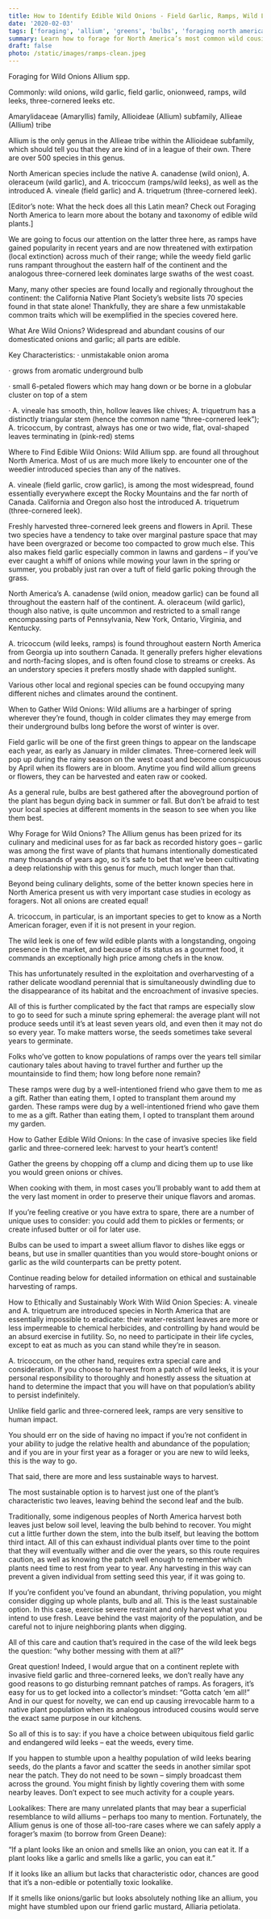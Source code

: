 ```yaml
---
title: How to Identify Edible Wild Onions - Field Garlic, Ramps, Wild Leeks and More
date: '2020-02-03'
tags: ['foraging', 'allium', 'greens', 'bulbs', 'foraging north america', 'botany']
summary: Learn how to forage for North America’s most common wild cousins of domesticated onions, both native and invasive.
draft: false
photo: /static/images/ramps-clean.jpeg
---
```


Foraging for Wild Onions
Allium spp.

Commonly: wild onions, wild garlic, field garlic, onionweed, ramps, wild leeks, three-cornered leeks etc.

Amarylidaceae (Amaryllis) family, Allioideae (Allium) subfamily, Allieae (Allium) tribe

Allium is the only genus in the Allieae tribe within the Allioideae subfamily, which should tell you that they are kind of in a league of their own. There are over 500 species in this genus.

North American species include the native A. canadense (wild onion), A. oleraceum (wild garlic), and A. tricoccum (ramps/wild leeks), as well as the introduced A. vineale (field garlic) and A. triquetrum (three-cornered leek).

[Editor’s note: What the heck does all this Latin mean? Check out Foraging North America to learn more about the botany and taxonomy of edible wild plants.]

We are going to focus our attention on the latter three here, as ramps have gained popularity in recent years and are now threatened with extirpation (local extinction) across much of their range; while the weedy field garlic runs rampant throughout the eastern half of the continent and the analogous three-cornered leek dominates large swaths of the west coast.

Many, many other species are found locally and regionally throughout the continent: the California Native Plant Society’s website lists 70 species found in that state alone! Thankfully, they are share a few unmistakable common traits which will be exemplified in the species covered here.

What Are Wild Onions?
Widespread and abundant cousins of our domesticated onions and garlic; all parts are edible.

Key Characteristics:
·      unmistakable onion aroma

·      grows from aromatic underground bulb

·      small 6-petaled flowers which may hang down or be borne in a globular cluster on top of a stem

·      A. vineale has smooth, thin, hollow leaves like chives; A. triquetrum has a distinctly triangular stem (hence the common name “three-cornered leek”); A. tricoccum, by contrast, always has one or two wide, flat, oval-shaped leaves terminating in (pink-red) stems

Where to Find Edible Wild Onions:
Wild Allium spp. are found all throughout North America. Most of us are much more likely to encounter one of the weedier introduced species than any of the natives.

A. vineale (field garlic, crow garlic), is among the most widespread, found essentially everywhere except the Rocky Mountains and the far north of Canada. California and Oregon also host the introduced A. triquetrum (three-cornered leek).

Freshly harvested three-cornered leek greens and flowers in April.
These two species have a tendency to take over marginal pasture space that may have been overgrazed or become too compacted to grow much else. This also makes field garlic especially common in lawns and gardens – if you’ve ever caught a whiff of onions while mowing your lawn in the spring or summer, you probably just ran over a tuft of field garlic poking through the grass.

North America’s A. canadense (wild onion, meadow garlic) can be found all throughout the eastern half of the continent. A. oleraceum (wild garlic), though also native, is quite uncommon and restricted to a small range encompassing parts of Pennsylvania, New York, Ontario, Virginia, and Kentucky.

A. tricoccum (wild leeks, ramps) is found throughout eastern North America from Georgia up into southern Canada. It generally prefers higher elevations and north-facing slopes, and is often found close to streams or creeks. As an understory species it prefers mostly shade with dappled sunlight.

Various other local and regional species can be found occupying many different niches and climates around the continent.

When to Gather Wild Onions:
Wild alliums are a harbinger of spring wherever they’re found, though in colder climates they may emerge from their underground bulbs long before the worst of winter is over.

Field garlic will be one of the first green things to appear on the landscape each year, as early as January in milder climates. Three-cornered leek will pop up during the rainy season on the west coast and become conspicuous by April when its flowers are in bloom. Anytime you find wild allium greens or flowers, they can be harvested and eaten raw or cooked.

As a general rule, bulbs are best gathered after the aboveground portion of the plant has begun dying back in summer or fall. But don’t be afraid to test your local species at different moments in the season to see when you like them best.

Why Forage for Wild Onions?
The Allium genus has been prized for its culinary and medicinal uses for as far back as recorded history goes – garlic was among the first wave of plants that humans intentionally domesticated many thousands of years ago, so it’s safe to bet that we’ve been cultivating a deep relationship with this genus for much, much longer than that.

Beyond being culinary delights, some of the better known species here in North America present us with very important case studies in ecology as foragers. Not all onions are created equal!

A. tricoccum, in particular, is an important species to get to know as a North American forager, even if it is not present in your region.

The wild leek is one of few wild edible plants with a longstanding, ongoing presence in the market, and because of its status as a gourmet food, it commands an exceptionally high price among chefs in the know.

This has unfortunately resulted in the exploitation and overharvesting of a rather delicate woodland perennial that is simultaneously dwindling due to the disappearance of its habitat and the encroachment of invasive species.

All of this is further complicated by the fact that ramps are especially slow to go to seed for such a minute spring ephemeral: the average plant will not produce seeds until it’s at least seven years old, and even then it may not do so every year. To make matters worse, the seeds sometimes take several years to germinate.

Folks who’ve gotten to know populations of ramps over the years tell similar cautionary tales about having to travel further and further up the mountainside to find them; how long before none remain?

These ramps were dug by a well-intentioned friend who gave them to me as a gift. Rather than eating them, I opted to transplant them around my garden.
These ramps were dug by a well-intentioned friend who gave them to me as a gift. Rather than eating them, I opted to transplant them around my garden.

How to Gather Edible Wild Onions:
In the case of invasive species like field garlic and three-cornered leek: harvest to your heart’s content! 

Gather the greens by chopping off a clump and dicing them up to use like you would green onions or chives. 

When cooking with them, in most cases you’ll probably want to add them at the very last moment in order to preserve their unique flavors and aromas.

If you’re feeling creative or you have extra to spare, there are a number of unique uses to consider: you could add them to pickles or ferments; or create infused butter or oil for later use.

Bulbs can be used to impart a sweet allium flavor to dishes like eggs or beans, but use in smaller quantities than you would store-bought onions or garlic as the wild counterparts can be pretty potent.

Continue reading below for detailed information on ethical and sustainable harvesting of ramps.

How to Ethically and Sustainably Work With Wild Onion Species:
A. vineale and A. triquetrum are introduced species in North America that are essentially impossible to eradicate: their water-resistant leaves are more or less impermeable to chemical herbicides, and controlling by hand would be an absurd exercise in futility. So, no need to participate in their life cycles, except to eat as much as you can stand while they’re in season.

A. tricoccum, on the other hand, requires extra special care and consideration. If you choose to harvest from a patch of wild leeks, it is your personal responsibility to thoroughly and honestly assess the situation at hand to determine the impact that you will have on that population’s ability to persist indefinitely. 

Unlike field garlic and three-cornered leek, ramps are very sensitive to human impact.

You should err on the side of having no impact if you’re not confident in your ability to judge the relative health and abundance of the population; and if you are in your first year as a forager or you are new to wild leeks, this is the way to go. 

That said, there are more and less sustainable ways to harvest. 

The most sustainable option is to harvest just one of the plant’s characteristic two leaves, leaving behind the second leaf and the bulb.

Traditionally, some indigenous peoples of North America harvest both leaves just below soil level, leaving the bulb behind to recover. You might cut a little further down the stem, into the bulb itself, but leaving the bottom third intact. All of this can exhaust individual plants over time to the point that they will eventually wither and die over the years, so this route requires caution, as well as knowing the patch well enough to remember which plants need time to rest from year to year. Any harvesting in this way can prevent a given individual from setting seed this year, if it was going to.

If you’re confident you’ve found an abundant, thriving population, you might consider digging up whole plants, bulb and all. This is the least sustainable option. In this case, exercise severe restraint and only harvest what you intend to use fresh. Leave behind the vast majority of the population, and be careful not to injure neighboring plants when digging.

All of this care and caution that’s required in the case of the wild leek begs the question: “why bother messing with them at all?”

Great question! Indeed, I would argue that on a continent replete with invasive field garlic and three-cornered leeks, we don’t really have any good reasons to go disturbing remnant patches of ramps. As foragers, it’s easy for us to get locked into a collector’s mindset: “Gotta catch ‘em all!” And in our quest for novelty, we can end up causing irrevocable harm to a native plant population when its analogous introduced cousins would serve the exact same purpose in our kitchens.

So all of this is to say: if you have a choice between ubiquitous field garlic and endangered wild leeks – eat the weeds, every time.

If you happen to stumble upon a healthy population of wild leeks bearing seeds, do the plants a favor and scatter the seeds in another similar spot near the patch. They do not need to be sown – simply broadcast them across the ground. You might finish by lightly covering them with some nearby leaves. Don’t expect to see much activity for a couple years. 

Lookalikes:
There are many unrelated plants that may bear a superficial resemblance to wild alliums – perhaps too many to mention. Fortunately, the Allium genus is one of those all-too-rare cases where we can safely apply a forager’s maxim (to borrow from Green Deane):

“If a plant looks like an onion and smells like an onion, you can eat it. If a plant looks like a garlic and smells like a garlic, you can eat it.”

If it looks like an allium but lacks that characteristic odor, chances are good that it’s a non-edible or potentially toxic lookalike.

If it smells like onions/garlic but looks absolutely nothing like an allium, you might have stumbled upon our friend garlic mustard, Alliaria petiolata.